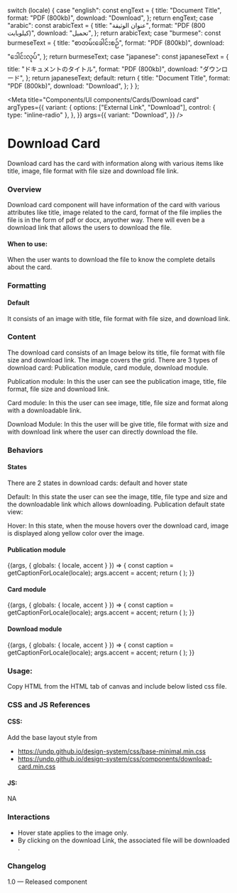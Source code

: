 
  switch (locale) {
    case "english":
      const engText = {
        title: "Document Title",
        format: "PDF (800kb)",
        download: "Download",
      };
      return engText;
    case "arabic":
      const arabicText = {
        title: "عنوان الوثيقة",
        format: "PDF (800 كيلوبايت)",
        download: "تحميل",
      };
      return arabicText;
    case "burmese":
      const burmeseText = {
        title: "စာတမ်းခေါင်းစဉ်",
        format: "PDF (800kb)",
        download: "ဒေါင်းလုပ်",
      };
      return burmeseText;
    case "japanese":
      const japaneseText = {
        title: "ドキュメントのタイトル",
        format: "PDF (800kb)",
        download: "ダウンロード",
      };
      return japaneseText;
    default:
      return {
        title: "Document Title",
        format: "PDF (800kb)",
        download: "Download",
      };
  }
};

<Meta
  title="Components/UI components/Cards/Download card"
  argTypes={{
    variant: {
      options: ["External Link", "Download"],
      control: { type: "inline-radio" },
    },
  }}
  args={{
    variant: "Download",
  }}
/>

# Download Card

Download card has the card with information along with various items like title, image, file format with file size and download file link.

### Overview

Download card component will have information of the card with various attributes like title, image related to the card, format of the file implies the file is in the form of pdf or docx, anyother way. There will even be a download link that allows the users to download the file.

#### When to use:

When the user wants to download the file to know the complete details about the card.

### Formatting

#### Default

It consists of an image with title, file format with file size, and download link.

### Content

The download card consists of an Image below its title, file format with file size and download link. The image covers the grid. There are 3 types of download card: Publication module, card module, download module.

Publication module: In this the user can see the publication image, title, file format, file size and download link.

Card module: In this the user can see image, title, file size and format along with a downloadable link.

Download Module: In this the user will be give title, file format with size and with download link where the user can directly download the file.

### Behaviors

#### States

There are 2 states in download cards: default and hover state

Default: In this state the user can see the image, title, file type and size and the downloadable link which allows downloading.
Publication default state view:

Hover: In this state, when the mouse hovers over the download card, image is displayed along yellow color over the image.

#### Publication module

<Canvas>
  <Story name="Publication module">
    {(args, { globals: { locale, accent } }) => {
      const caption = getCaptionForLocale(locale);
      args.accent = accent;
      return (
        <DownloadCard
          title={caption.title}
          format={caption.format}
          download={caption.download}
          image
          {...args}
        ></DownloadCard>
      );
    }}
  </Story>
</Canvas>

<Anchor storyId="components-ui-components-cards-download-card--card-module"></Anchor>

#### Card module

<Canvas>
  <Story name="Card module">
    {(args, { globals: { locale, accent } }) => {
      const caption = getCaptionForLocale(locale);
      args.accent = accent;
      return (
        <DownloadCard
          title={caption.title}
          format={caption.format}
          download={caption.download}
          image2={img}
          {...args}
        ></DownloadCard>
      );
    }}
  </Story>
</Canvas>

<Anchor storyId="components-ui-components-cards-download-card--download-module"></Anchor>

#### Download module

<Canvas>
  <Story name="Download module">
    {(args, { globals: { locale, accent } }) => {
      const caption = getCaptionForLocale(locale);
      args.accent = accent;
      return (
        <DownloadCard
          title={caption.title}
          format={caption.format}
          download={caption.download}
          alt={"feature card"}
          {...args}
        ></DownloadCard>
      );
    }}
  </Story>
</Canvas>

### Usage:

Copy HTML from the HTML tab of canvas and include below listed css file.

### CSS and JS References

#### CSS:

Add the base layout style from

- https://undp.github.io/design-system/css/base-minimal.min.css
- https://undp.github.io/design-system/css/components/download-card.min.css

#### JS:

NA

### Interactions

- Hover state applies to the image only.
- By clicking on the download Link, the associated file will be downloaded .

### Changelog

1.0 — Released component
